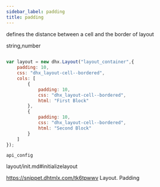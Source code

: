 ```yaml
---
sidebar_label: padding
title: padding
---
```



          


<Short>
 
defines the distance between a cell and the border of layout





</Short>



<Type>
 string,number


</Type>


~~~js
 
var layout = new dhx.Layout("layout_container",{
	padding: 10,
	css: "dhx_layout-cell--bordered",
	cols: [
		{
            padding: 10,
            css: "dhx_layout-cell--bordered",
            html: "First Block"
        },
        {
            padding: 10,
            css: "dhx_layout-cell--bordered",
            html: "Second Block"
        }
    ]
});


~~~
	api_config

<Descr>
 


</Descr>


 layout/init.md#initializelayout

 https://snippet.dhtmlx.com/tk6tpwwv	Layout. Padding